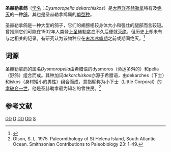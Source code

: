 {{speciesbox
| fossil_range = {{fossilrange|晚更新世}}
| image = LPaloma de santa Elena.png
| image_caption = 假想的复原图
| genus = Dysmoropelia
| parent_authority = Olson, 1975
| species = dekarchiskos
| authority = {{tsl|en|Storrs Olson|Olson}}, 1975
| synonyms = 
| range_map = LocationSaintHelena.png
| range_map_caption = [[圣赫勒拿|圣赫勒拿]]的位置
}}
'''圣赫勒拿鸽'''（[[学名|学名]]：''Dysmoropelia dekarchiskos''）是[[大西洋|大西洋]][[圣赫勒拿|圣赫勒拿]]特有及[[绝灭|绝灭]]的一种[[鸽|鸽]]，其也是圣赫勒拿鸠属的[[单型种|单型种]]。

圣赫勒拿鸽是一种大型的鸽子，它们的翅膀相较身体大小和强壮的腿部而言较短。曾推测它们可能在1502年人类登上[[圣赫勒拿岛|圣赫勒拿岛]]不久后便就[[灭绝|灭绝]]，但历史上却未有与之相关的记录。有研究认为该物种应在[[末次冰盛期|末次冰盛期]]之前或期间绝灭。<ref name=":0">{{Cite journal|last=Lewis|first=Colin A.|date=October 2008|title=The Late Glacial and Holocene avifauna of the island of St Helena, South Atlantic Ocean|journal=Transactions of the Royal Society of South Africa|language=en|volume=63|issue=2|pages=128–144|doi=10.1080/00359190809519217|issn=0035-919X}}</ref>

==词源==
圣赫勒拿鸽的属名''Dysmoropelia''由希腊语的dysmoros（命运多舛的）和pelia（野鸽）组合而成。其种加词''dekarchiskos''亦源于希腊语，由dekarches（下士）和iskos（身材矮小的男性）组合而成，意指昵称为小下士（Little Corporal）的[[拿破仑一世|拿破仑一世]]，他是圣赫勒拿最为知名的曾住民。<ref name=Olson1975>Olson, S. L. 1975. Paleornithology of St Helena Island, South Atlantic Ocean. Smithsonian Contributions to Paleobiology 23: 1-49.</ref>

==参考文献==
{{reflist}}

{{Bird-stub}}
{{Taxonbar}}
[[Category:鸠鸽科|DD]]
[[Category:单种属鸟类|D]]
[[Category:不会飞的鸟|DD]]
[[Category:1975年描述的鸟类|DD]]
[[Category:大西洋岛屿已灭绝鸟类|S]]